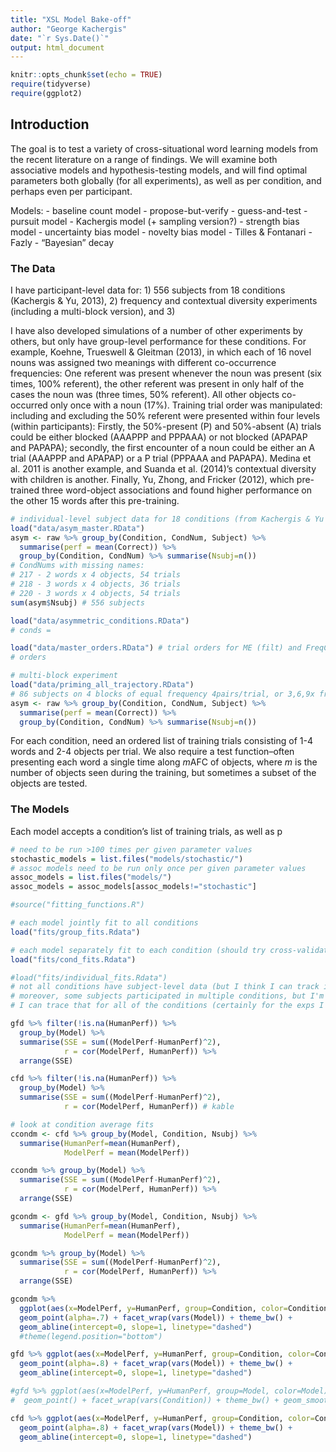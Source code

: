```yaml
---
title: "XSL Model Bake-off"
author: "George Kachergis"
date: "`r Sys.Date()`"
output: html_document
---
```


```r
knitr::opts_chunk$set(echo = TRUE)
require(tidyverse)
require(ggplot2)
```

## Introduction

The goal is to test a variety of cross-situational word learning models from the recent literature on a range of findings. We will examine both associative models and hypothesis-testing models, and will find optimal parameters both globally (for all experiments), as well as per condition, and perhaps even per participant.

Models:
- baseline count model
- propose-but-verify
- guess-and-test
- pursuit model
- Kachergis model (+ sampling version?)
  - strength bias model
  - uncertainty bias model
  - novelty bias model
- Tilles & Fontanari
- Fazly
- "Bayesian" decay



### The Data

I have participant-level data for: 1) 556 subjects from 18 conditions (Kachergis & Yu, 2013), 2) frequency and contextual diversity experiments (including a multi-block version), and 3) 

I have also developed simulations of a number of other experiments by others, but only have group-level performance for these conditions. 
For example, Koehne, Trueswell & Gleitman (2013), in which each of 16 novel nouns was assigned two meanings with different co-occurrence frequencies: One referent was present whenever the noun was present (six times, 100% referent), the other referent was present in only half of the cases the noun was (three times, 50% referent). All other objects co-occurred only once with a noun (17%). Training trial order was manipulated: including and excluding the 50% referent were presented within four levels (within participants): Firstly, the 50%-present (P) and 50%-absent (A) trials could be either blocked (AAAPPP and PPPAAA) or not blocked (APAPAP and PAPAPA); secondly, the first encounter of a noun could be either an A trial (AAAPPP and APAPAP) or a P trial (PPPAAA and PAPAPA).
Medina et al. 2011 is another example,
and Suanda et al. (2014)'s contextual diversity with children is another.
Finally, Yu, Zhong, and Fricker (2012), which pre-trained three word-object associations and found higher performance on the other 15 words after this pre-training.

```r
# individual-level subject data for 18 conditions (from Kachergis & Yu 2013)
load("data/asym_master.RData") 
asym <- raw %>% group_by(Condition, CondNum, Subject) %>%
  summarise(perf = mean(Correct)) %>%
  group_by(Condition, CondNum) %>% summarise(Nsubj=n()) 
# CondNums with missing names: 
# 217 - 2 words x 4 objects, 54 trials
# 218 - 3 words x 4 objects, 36 trials
# 220 - 3 words x 4 objects, 54 trials
sum(asym$Nsubj) # 556 subjects

load("data/asymmetric_conditions.RData") 
# conds = 

load("data/master_orders.RData") # trial orders for ME (filt) and FreqCD papers
# orders

# multi-block experiment
load("data/priming_all_trajectory.RData") 
# 86 subjects on 4 blocks of equal frequency 4pairs/trial, or 3,6,9x freq 3 or 4 pairs per trial
asym <- raw %>% group_by(Condition, CondNum, Subject) %>%
  summarise(perf = mean(Correct)) %>%
  group_by(Condition, CondNum) %>% summarise(Nsubj=n())
```

For each condition, need an ordered list of training trials consisting of 1-4 words and 2-4 objects per trial.
We also require a test function--often presenting each word a single time along *m*AFC of objects, where *m* is the number of objects seen during the training, but sometimes a subset of the objects are tested.

### The Models

Each model accepts a condition's list of training trials, as well as p

```r
# need to be run >100 times per given parameter values
stochastic_models = list.files("models/stochastic/")
# assoc models need to be run only once per given parameter values
assoc_models = list.files("models/") 
assoc_models = assoc_models[assoc_models!="stochastic"]

```

```r
#source("fitting_functions.R")

# each model jointly fit to all conditions
load("fits/group_fits.Rdata")

# each model separately fit to each condition (should try cross-validation approach?)
load("fits/cond_fits.Rdata")

#load("fits/individual_fits.Rdata")
# not all conditions have subject-level data (but I think I can track it down)
# moreover, some subjects participated in multiple conditions, but I'm not sure 
# I can trace that for all of the conditions (certainly for the exps I ran -- ~25 conditions)
```

```r
gfd %>% filter(!is.na(HumanPerf)) %>%
  group_by(Model) %>% 
  summarise(SSE = sum((ModelPerf-HumanPerf)^2),
            r = cor(ModelPerf, HumanPerf)) %>%
  arrange(SSE)

```

```r
cfd %>% filter(!is.na(HumanPerf)) %>%
  group_by(Model) %>% 
  summarise(SSE = sum((ModelPerf-HumanPerf)^2),
            r = cor(ModelPerf, HumanPerf)) # kable
```



```r
# look at condition average fits
ccondm <- cfd %>% group_by(Model, Condition, Nsubj) %>%
  summarise(HumanPerf=mean(HumanPerf), 
            ModelPerf = mean(ModelPerf))

ccondm %>% group_by(Model) %>% 
  summarise(SSE = sum((ModelPerf-HumanPerf)^2),
            r = cor(ModelPerf, HumanPerf)) %>% 
  arrange(SSE)

gcondm <- gfd %>% group_by(Model, Condition, Nsubj) %>%
  summarise(HumanPerf=mean(HumanPerf), 
            ModelPerf = mean(ModelPerf))

gcondm %>% group_by(Model) %>% 
  summarise(SSE = sum((ModelPerf-HumanPerf)^2),
            r = cor(ModelPerf, HumanPerf)) %>% 
  arrange(SSE)

gcondm %>%
  ggplot(aes(x=ModelPerf, y=HumanPerf, group=Condition, color=Condition, size=Nsubj)) + 
  geom_point(alpha=.7) + facet_wrap(vars(Model)) + theme_bw() +
  geom_abline(intercept=0, slope=1, linetype="dashed")
  #theme(legend.position="bottom")
```

```r
gfd %>% ggplot(aes(x=ModelPerf, y=HumanPerf, group=Condition, color=Condition)) + 
  geom_point(alpha=.8) + facet_wrap(vars(Model)) + theme_bw() +
  geom_abline(intercept=0, slope=1, linetype="dashed")

#gfd %>% ggplot(aes(x=ModelPerf, y=HumanPerf, group=Model, color=Model)) + 
#  geom_point() + facet_wrap(vars(Condition)) + theme_bw() + geom_smooth(method = "lm")
```


```r
cfd %>% ggplot(aes(x=ModelPerf, y=HumanPerf, group=Condition, color=Condition)) + 
  geom_point(alpha=.8) + facet_wrap(vars(Model)) + theme_bw() +
  geom_abline(intercept=0, slope=1, linetype="dashed")
```


